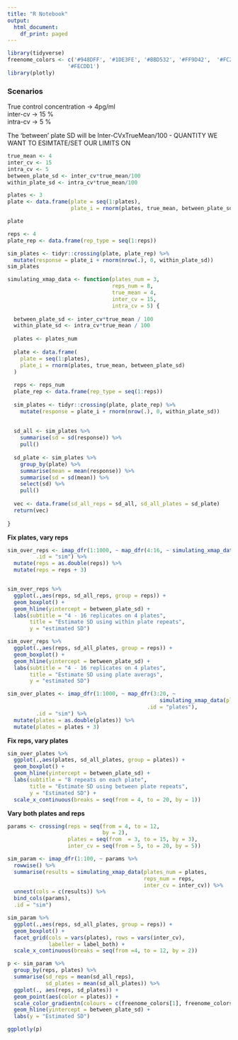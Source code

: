 ```yaml
---
title: "R Notebook"
output:
  html_document:
    df_print: paged
---
```



```r
library(tidyverse) 
freenome_colors <- c('#948DFF', '#1DE3FE', '#BBD532', '#FF9D42',  '#FC2E7B', 
                   '#FECDD1')
library(plotly)
```


### Scenarios   

   

True control concentration ->  4pg/ml   
inter-cv -> 15 %  
intra-cv -> 5 %   

The 'between' plate SD will be Inter-CVxTrueMean/100  - QUANTITY WE WANT TO ESIMTATE/SET OUR LIMITS ON   

```r
true_mean <- 4  
inter_cv <- 15  
intra_cv <- 5  
between_plate_sd <- inter_cv*true_mean/100 
within_plate_sd <- intra_cv*true_mean/100 
```
```r
plates <- 3
plate <- data.frame(plate = seq(1:plates), 
                    plate_i = rnorm(plates, true_mean, between_plate_sd))

plate
```
```r
reps <- 4
plate_rep <- data.frame(rep_type = seq(1:reps))

sim_plates <- tidyr::crossing(plate, plate_rep) %>% 
  mutate(response = plate_i + rnorm(nrow(.), 0, within_plate_sd)) 
sim_plates
```



```r
simulating_xmap_data <- function(plates_num = 3,
                                 reps_num = 8,
                                 true_mean = 4,
                                 inter_cv = 15,
                                 intra_cv = 5) {
  
  between_plate_sd <- inter_cv*true_mean / 100
  within_plate_sd <- intra_cv*true_mean / 100
  
  plates <- plates_num
  
  plate <- data.frame(
    plate = seq(1:plates),
    plate_i = rnorm(plates, true_mean, between_plate_sd)
  )
  
  reps <- reps_num
  plate_rep <- data.frame(rep_type = seq(1:reps))
  
  sim_plates <- tidyr::crossing(plate, plate_rep) %>%
    mutate(response = plate_i + rnorm(nrow(.), 0, within_plate_sd))
  
  
  sd_all <- sim_plates %>%
    summarise(sd = sd(response)) %>%
    pull()
  
  sd_plate <- sim_plates %>%
    group_by(plate) %>%
    summarise(mean = mean(response)) %>%
    summarise(sd = sd(mean)) %>%
    select(sd) %>%
    pull()
  
  vec <- data.frame(sd_all_reps = sd_all, sd_all_plates = sd_plate)
  return(vec)
  
}
```

**Fix plates, vary reps**   

```r
sim_over_reps <- imap_dfr(1:1000, ~ map_dfr(4:16, ~ simulating_xmap_data(reps_num = .x), .id = "reps"), 
         .id = "sim") %>% 
  mutate(reps = as.double(reps)) %>% 
  mutate(reps = reps + 3)


sim_over_reps %>% 
  ggplot(.,aes(reps, sd_all_reps, group = reps)) + 
  geom_boxplot() + 
  geom_hline(yintercept = between_plate_sd) + 
  labs(subtitle = "4 - 16 replicates on 4 plates", 
       title = "Estimate SD using within plate repeats", 
       y = "estimated SD") 

sim_over_reps %>% 
  ggplot(.,aes(reps, sd_all_plates, group = reps)) + 
  geom_boxplot() + 
  geom_hline(yintercept = between_plate_sd) + 
  labs(subtitle = "4 - 16 replicates on 4 plates", 
       title = "Estimate SD using plate averags", 
       y = "estimated SD")
```


```r
sim_over_plates <- imap_dfr(1:1000, ~ map_dfr(3:20, ~ 
                                                simulating_xmap_data(plates_num = .x), 
                                            .id = "plates"), 
         .id = "sim") %>% 
  mutate(plates = as.double(plates)) %>% 
  mutate(plates = plates + 3)
```

**Fix reps, vary plates**   

```r
sim_over_plates %>% 
  ggplot(.,aes(plates, sd_all_plates, group = plates)) + 
  geom_boxplot() + 
  geom_hline(yintercept = between_plate_sd) + 
  labs(subtitle = "8 repeats on each plate", 
       title = "Estimate SD using between plate repeats", 
       y = "Estimated SD") + 
  scale_x_continuous(breaks = seq(from = 4, to = 20, by = 1))

```


**Vary both plates and reps**    


```r
params <- crossing(reps = seq(from = 4, to = 12, 
                              by = 2), 
                   plates = seq(from  = 3, to = 15, by = 3), 
                   inter_cv = seq(from = 5, to = 20, by = 5))

sim_param <- imap_dfr(1:100, ~ params %>% 
  rowwise() %>% 
  summarise(results = simulating_xmap_data(plates_num = plates, 
                                           reps_num = reps, 
                                           inter_cv = inter_cv)) %>% 
  unnest(cols = c(results)) %>% 
  bind_cols(params), 
  .id = "sim")
```


```r
sim_param %>% 
  ggplot(.,aes(reps, sd_all_plates, group = reps)) + 
  geom_boxplot() + 
  facet_grid(cols = vars(plates), rows = vars(inter_cv), 
             labeller = label_both) + 
  scale_x_continuous(breaks = seq(from =4, to = 12, by = 2))
```




```r
p <- sim_param %>% 
  group_by(reps, plates) %>% 
  summarise(sd_reps = mean(sd_all_reps), 
            sd_plates = mean(sd_all_plates)) %>% 
  ggplot(., aes(reps, sd_plates)) + 
  geom_point(aes(color = plates)) + 
  scale_color_gradientn(colours = c(freenome_colors[1], freenome_colors[2], freenome_colors[3])) + 
  geom_hline(yintercept = between_plate_sd) + 
  labs(y = "Estimated SD")

ggplotly(p)
```








